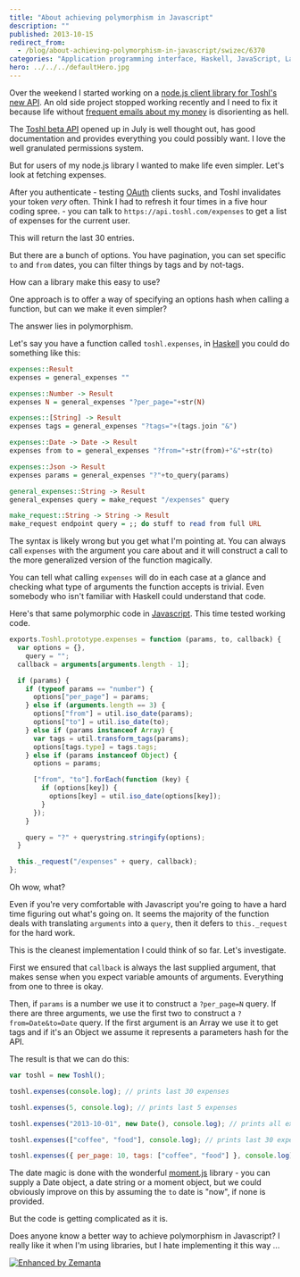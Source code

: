 ```yaml
---
title: "About achieving polymorphism in Javascript"
description: ""
published: 2013-10-15
redirect_from:
  - /blog/about-achieving-polymorphism-in-javascript/swizec/6370
categories: "Application programming interface, Haskell, JavaScript, Languages, Programming, Toshl, Uncategorized"
hero: ../../../defaultHero.jpg
---
```


Over the weekend I started working on a [node.js client library for Toshl's new API](https://github.com/Swizec/toshl.js). An old side project stopped working recently and I need to fix it because life without [frequent emails about my money](http://swizec.com/blog/a-message-from-your-future-self/swizec/3377) is disorienting as hell.

The [Toshl beta API](https://developer.toshl.com/) opened up in July is well thought out, has good documentation and provides everything you could possibly want. I love the well granulated permissions system.

But for users of my node.js library I wanted to make life even simpler. Let's look at fetching expenses.

After you authenticate - testing [OAuth](http://oauth.net "OAuth") clients sucks, and Toshl invalidates your token _very_ often. Think I had to refresh it four times in a five hour coding spree. - you can talk to `https://api.toshl.com/expenses` to get a list of expenses for the current user.

This will return the last 30 entries.

But there are a bunch of options. You have pagination, you can set specific `to` and `from` dates, you can filter things by tags and by not-tags.

How can a library make this easy to use?

One approach is to offer a way of specifying an options hash when calling a function, but can we make it even simpler?

The answer lies in polymorphism.

Let's say you have a function called `toshl.expenses`, in [Haskell](http://haskell.org "Haskell (programming language)") you could do something like this:

```haskell
expenses::Result
expenses = general_expenses ""

expenses::Number -> Result
expenses N = general_expenses "?per_page="+str(N)

expenses::[String] -> Result
expenses tags = general_expenses "?tags="+(tags.join "&")

expenses::Date -> Date -> Result
expenses from to = general_expenses "?from="+str(from)+"&"+str(to)

expenses::Json -> Result
expenses params = general_expenses "?"+to_query(params)

general_expenses::String -> Result
general_expenses query = make_request "/expenses" query

make_request::String -> String -> Result
make_request endpoint query = ;; do stuff to read from full URL
```

The syntax is likely wrong but you get what I'm pointing at. You can always call `expenses` with the argument you care about and it will construct a call to the more generalized version of the function magically.

You can tell what calling `expenses` will do in each case at a glance and checking what type of arguments the function accepts is trivial. Even somebody who isn't familiar with Haskell could understand that code.

Here's that same polymorphic code in [Javascript](http://en.wikipedia.org/wiki/JavaScript "JavaScript"). This time tested working code.

```javascript
exports.Toshl.prototype.expenses = function (params, to, callback) {
  var options = {},
    query = "";
  callback = arguments[arguments.length - 1];

  if (params) {
    if (typeof params == "number") {
      options["per_page"] = params;
    } else if (arguments.length == 3) {
      options["from"] = util.iso_date(params);
      options["to"] = util.iso_date(to);
    } else if (params instanceof Array) {
      var tags = util.transform_tags(params);
      options[tags.type] = tags.tags;
    } else if (params instanceof Object) {
      options = params;

      ["from", "to"].forEach(function (key) {
        if (options[key]) {
          options[key] = util.iso_date(options[key]);
        }
      });
    }

    query = "?" + querystring.stringify(options);
  }

  this._request("/expenses" + query, callback);
};
```

Oh wow, what?

Even if you're very comfortable with Javascript you're going to have a hard time figuring out what's going on. It seems the majority of the function deals with translating `arguments` into a `query`, then it defers to `this._request` for the hard work.

This is the cleanest implementation I could think of so far. Let's investigate.

First we ensured that `callback` is always the last supplied argument, that makes sense when you expect variable amounts of arguments. Everything from one to three is okay.

Then, if `params` is a number we use it to construct a `?per_page=N` query. If there are three arguments, we use the first two to construct a `?from=Date&to=Date` query. If the first argument is an Array we use it to get tags and if it's an Object we assume it represents a parameters hash for the API.

The result is that we can do this:

```javascript
var toshl = new Toshl();

toshl.expenses(console.log); // prints last 30 expenses

toshl.expenses(5, console.log); // prints last 5 expenses

toshl.expenses("2013-10-01", new Date(), console.log); // prints all expenses between October 1st and now

toshl.expenses(["coffee", "food"], console.log); // prints last 30 expenses tagged with coffee or food

toshl.expenses({ per_page: 10, tags: ["coffee", "food"] }, console.log); // prints last 10 expenses tagged coffee or food
```

The date magic is done with the wonderful [moment.js](http://momentjs.com/) library - you can supply a Date object, a date string or a moment object, but we could obviously improve on this by assuming the `to` date is "now", if none is provided.

But the code is getting complicated as it is.

Does anyone know a better way to achieve polymorphism in Javascript? I really like it when I'm using libraries, but I hate implementing it this way ...

[![Enhanced by Zemanta](http://img.zemanta.com/zemified_e.png?x-id=739c8f9e-f369-4125-9471-ec1a4738359c)](http://www.zemanta.com/?px "Enhanced by Zemanta")

